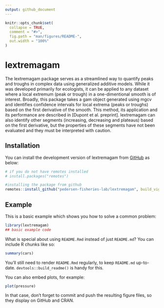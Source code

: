 ```yaml
---
output: github_document
---
```


<!-- README.md is generated from README.Rmd. Please edit that file -->

```r
knitr::opts_chunk$set(
  collapse = TRUE,
  comment = "#>",
  fig.path = "man/figures/README-",
  out.width = "100%"
)
```

# lextremagam

<!-- badges: start -->
<!-- badges: end -->

The lextremagam package serves as a streamlined way to quantify peaks and troughs in complex data using generalized additive models. While it was developed primarily for ecologists, it can be applied to any dataset where a local extremum (peak or trough) in a one-dimentional smooth is of interest. Broadly, this package takes a gam object generated using mgcv and identifies confidence intervals for local extrema (peaks or troughs) based on the first derivative of the smooth. This method, its application and its performance are described in [Dupont et al. preprint]. lextremagam can also identify other segments (increasing, decreasing and plateaus) based on the first derivative, but the properties of these segments have not been evaluated and they must be interpreted with caution.

## Installation

You can install the development version of lextremagam from [GitHub](https://github.com/) as below:


``` r
# if you do not have remotes installed
# install.packages("remotes")
```

``` r
#installing the package from github
remotes::install_github("pedersen-fisheries-lab/lextremagam", build_vignettes = TRUE)
```

## Example

This is a basic example which shows you how to solve a common problem:

```r
library(lextremagam)
## basic example code


```

What is special about using `README.Rmd` instead of just `README.md`? You can include R chunks like so:

```r
summary(cars)
```

You'll still need to render `README.Rmd` regularly, to keep `README.md` up-to-date. `devtools::build_readme()` is handy for this.

You can also embed plots, for example:

```r
plot(pressure)
```

In that case, don't forget to commit and push the resulting figure files, so they display on GitHub and CRAN.
